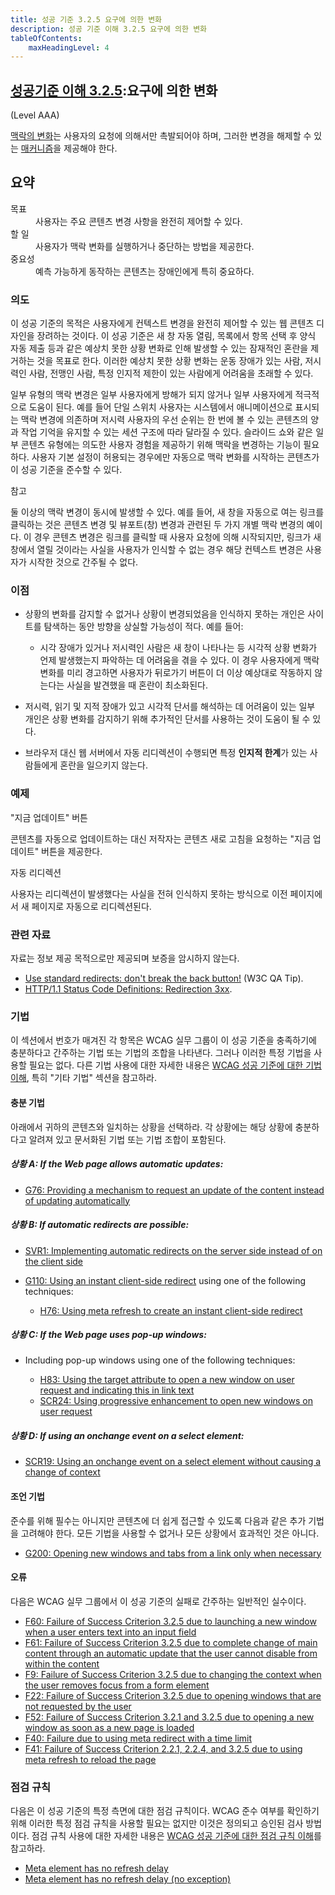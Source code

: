 ```yaml
---
title: 성공 기준 3.2.5 요구에 의한 변화
description: 성공 기준 이해 3.2.5 요구에 의한 변화
tableOfContents:
    maxHeadingLevel: 4
---
```



## [성공기준 이해 3.2.5](https://w3.org/TR/WCAG22#change-on-request):요구에 의한 변화 

(Level AAA)

<Card title="성공 기준 (SC)"></Card>

[맥락의 변화](../../../glossary/changes-of-context)는 사용자의 요청에 의해서만 촉발되어야 하며, 그러한 변경을 해제할 수 있는 [매커니즘](../../../glossary/mechanism)을 제공해야 한다.

## 요약

<dl>
<dt>목표</dt>
<dd>사용자는 주요 콘텐츠 변경 사항을 완전히 제어할 수 있다.</dd>
<dt>할 일</dt>
<dd>사용자가 맥락 변화를 실행하거나 중단하는 방법을 제공한다.</dd>
<dt>중요성</dt>
<dd>예측 가능하게 동작하는 콘텐츠는 장애인에게 특히 중요하다.</dd>
</dl>

### 의도

이 성공 기준의 목적은 사용자에게 컨텍스트 변경을 완전히 제어할 수 있는 웹 콘텐츠 디자인을 장려하는 것이다. 이 성공 기준은 새 창 자동 열림, 목록에서 항목 선택 후 양식 자동 제출 등과 같은 예상치 못한 상황 변화로 인해 발생할 수 있는 잠재적인 혼란을 제거하는 것을 목표로 한다. 이러한 예상치 못한 상황 변화는 운동 장애가 있는 사람, 저시력인 사람, 전맹인 사람, 특정 인지적 제한이 있는 사람에게 어려움을 초래할 수 있다.

일부 유형의 맥락 변경은 일부 사용자에게 방해가 되지 않거나 일부 사용자에게 적극적으로 도움이 된다. 예를 들어 단일 스위치 사용자는 시스템에서 애니메이션으로 표시되는 맥락 변경에 의존하며 저시력 사용자의 우선 순위는 한 번에 볼 수 있는 콘텐츠의 양과 작업 기억을 유지할 수 있는 세션 구조에 따라 달라질 수 있다. 슬라이드 쇼와 같은 일부 콘텐츠 유형에는 의도한 사용자 경험을 제공하기 위해 맥락을 변경하는 기능이 필요하다. 사용자 기본 설정이 허용되는 경우에만 자동으로 맥락 변화를 시작하는 콘텐츠가 이 성공 기준을 준수할 수 있다.

참고

둘 이상의 맥락 변경이 동시에 발생할 수 있다. 예를 들어, 새 창을 자동으로 여는 링크를 클릭하는 것은 콘텐츠 변경 및 뷰포트(창) 변경과 관련된 두 가지 개별 맥락 변경의 예이다. 이 경우 콘텐츠 변경은 링크를 클릭할 때 사용자 요청에 의해 시작되지만, 링크가 새 창에서 열릴 것이라는 사실을 사용자가 인식할 수 없는 경우 해당 컨텍스트 변경은 사용자가 시작한 것으로 간주될 수 없다.

### 이점

*   상황의 변화를 감지할 수 없거나 상황이 변경되었음을 인식하지 못하는 개인은 사이트를 탐색하는 동안 방향을 상실할 가능성이 적다. 예를 들어:
    
    *   시각 장애가 있거나 저시력인 사람은 새 창이 나타나는 등 시각적 상황 변화가 언제 발생했는지 파악하는 데 어려움을 겪을 수 있다. 이 경우 사용자에게 맥락 변화를 미리 경고하면 사용자가 뒤로가기 버튼이 더 이상 예상대로 작동하지 않는다는 사실을 발견했을 때 혼란이 최소화된다.
*   저시력, 읽기 및 지적 장애가 있고 시각적 단서를 해석하는 데 어려움이 있는 일부 개인은 상황 변화를 감지하기 위해 추가적인 단서를 사용하는 것이 도움이 될 수 있다.
*   브라우저 대신 웹 서버에서 자동 리디렉션이 수행되면 특정 **인지적 한계**가 있는 사람들에게 혼란을 일으키지 않는다.

### 예제

"지금 업데이트" 버튼

콘텐츠를 자동으로 업데이트하는 대신 저작자는 콘텐츠 새로 고침을 요청하는 "지금 업데이트" 버튼을 제공한다.

자동 리디렉션

사용자는 리디렉션이 발생했다는 사실을 전혀 인식하지 못하는 방식으로 이전 페이지에서 새 페이지로 자동으로 리디렉션된다.

### 관련 자료

자료는 정보 제공 목적으로만 제공되며 보증을 암시하지 않는다.

*   [Use standard redirects: don't break the back button!](https://www.w3.org/QA/Tips/reback) (W3C QA Tip).
*   [HTTP/1.1 Status Code Definitions: Redirection 3xx](https://www.w3.org/Protocols/rfc2616/rfc2616-sec10.html#sec10.3).

### 기법

이 섹션에서 번호가 매겨진 각 항목은 WCAG 실무 그룹이 이 성공 기준을 충족하기에 충분하다고 간주하는 기법 또는 기법의 조합을 나타낸다. 그러나 이러한 특정 기법을 사용할 필요는 없다. 다른 기법 사용에 대한 자세한 내용은 [WCAG 성공 기준에 대한 기법 이해](understanding-techniques), 특히 "기타 기법" 섹션을 참고하라.

#### 충분 기법

아래에서 귀하의 콘텐츠와 일치하는 상황을 선택하라. 각 상황에는 해당 상황에 충분하다고 알려져 있고 문서화된 기법 또는 기법 조합이 포함된다.

##### 상황 A: If the Web page allows automatic updates:

*   [G76: Providing a mechanism to request an update of the content instead of updating automatically](https://www.w3.org/WAI/WCAG22/Techniques/general/G76)

##### 상황 B: If automatic redirects are possible:

*   [SVR1: Implementing automatic redirects on the server side instead of on the client side](https://www.w3.org/WAI/WCAG22/Techniques/server-side-script/SVR1)
*   [G110: Using an instant client-side redirect](https://www.w3.org/WAI/WCAG22/Techniques/general/G110) using one of the following techniques:
    
    *   [H76: Using meta refresh to create an instant client-side redirect](https://www.w3.org/WAI/WCAG22/Techniques/html/H76)

##### 상황 C: If the Web page uses pop-up windows:

*   Including pop-up windows using one of the following techniques:
    
    *   [H83: Using the target attribute to open a new window on user request and indicating this in link text](https://www.w3.org/WAI/WCAG22/Techniques/html/H83)
    *   [SCR24: Using progressive enhancement to open new windows on user request](https://www.w3.org/WAI/WCAG22/Techniques/client-side-script/SCR24)

##### 상황 D: If using an onchange event on a select element:

*   [SCR19: Using an onchange event on a select element without causing a change of context](https://www.w3.org/WAI/WCAG22/Techniques/client-side-script/SCR19)

#### 조언 기법

준수를 위해 필수는 아니지만 콘텐츠에 더 쉽게 접근할 수 있도록 다음과 같은 추가 기법을 고려해야 한다. 모든 기법을 사용할 수 없거나 모든 상황에서 효과적인 것은 아니다.

*   [G200: Opening new windows and tabs from a link only when necessary](https://www.w3.org/WAI/WCAG22/Techniques/general/G200)

#### 오류

다음은 WCAG 실무 그룹에서 이 성공 기준의 실패로 간주하는 일반적인 실수이다.

*   [F60: Failure of Success Criterion 3.2.5 due to launching a new window when a user enters text into an input field](https://www.w3.org/WAI/WCAG22/Techniques/failures/F60)
*   [F61: Failure of Success Criterion 3.2.5 due to complete change of main content through an automatic update that the user cannot disable from within the content](https://www.w3.org/WAI/WCAG22/Techniques/failures/F61)
*   [F9: Failure of Success Criterion 3.2.5 due to changing the context when the user removes focus from a form element](https://www.w3.org/WAI/WCAG22/Techniques/failures/F9)
*   [F22: Failure of Success Criterion 3.2.5 due to opening windows that are not requested by the user](https://www.w3.org/WAI/WCAG22/Techniques/failures/F22)
*   [F52: Failure of Success Criterion 3.2.1 and 3.2.5 due to opening a new window as soon as a new page is loaded](https://www.w3.org/WAI/WCAG22/Techniques/failures/F52)
*   [F40: Failure due to using meta redirect with a time limit](https://www.w3.org/WAI/WCAG22/Techniques/failures/F40)
*   [F41: Failure of Success Criterion 2.2.1, 2.2.4, and 3.2.5 due to using meta refresh to reload the page](https://www.w3.org/WAI/WCAG22/Techniques/failures/F41)

### 점검 규칙

다음은 이 성공 기준의 특정 측면에 대한 점검 규칙이다. WCAG 준수 여부를 확인하기 위해 이러한 특정 점검 규칙을 사용할 필요는 없지만 이것은 정의되고 승인된 검사 방법이다. 점검 규칙 사용에 대한 자세한 내용은 [WCAG 성공 기준에 대한 점검 규칙 이해](understanding-act-rules.html)를 참고하라.

*   [Meta element has no refresh delay](https://www.w3.org/WAI/standards-guidelines/act/rules/bc659a/)
*   [Meta element has no refresh delay (no exception)](https://www.w3.org/WAI/standards-guidelines/act/rules/bisz58/)

